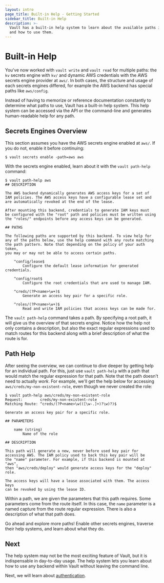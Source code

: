 ```yaml
---
layout: intro
page_title: Built-in Help - Getting Started
sidebar_title: Built-in Help
description: >-
  Vault has a built-in help system to learn about the available paths in Vault
  and how to use them.
---
```


# Built-in Help

You've now worked with `vault write` and `vault read` for multiple paths: the
`kv` secrets engine with `kv/` and dynamic AWS credentials with the AWS secrets
engine provider at `aws/`. In both cases, the structure and usage of each
secrets engines differed, for example the AWS backend has special paths like
`aws/config`.

Instead of having to memorize or reference documentation constantly to determine
what paths to use, Vault has a built-in help system. This help system can be
accessed via the API or the command-line and generates human-readable help for
any path.

## Secrets Engines Overview

This section assumes you have the AWS secrets engine enabled at `aws/`. If you
do not, enable it before continuing:

```text
$ vault secrets enable -path=aws aws
```

With the secrets engine enabled, learn about it with the `vault path-help`
command:

```text
$ vault path-help aws
## DESCRIPTION

The AWS backend dynamically generates AWS access keys for a set of
IAM policies. The AWS access keys have a configurable lease set and
are automatically revoked at the end of the lease.

After mounting this backend, credentials to generate IAM keys must
be configured with the "root" path and policies must be written using
the "roles/" endpoints before any access keys can be generated.

## PATHS

The following paths are supported by this backend. To view help for
any of the paths below, use the help command with any route matching
the path pattern. Note that depending on the policy of your auth token,
you may or may not be able to access certain paths.

    ^config/lease$
        Configure the default lease information for generated credentials.

    ^config/root$
        Configure the root credentials that are used to manage IAM.

    ^creds/(?P<name>\w+)$
        Generate an access key pair for a specific role.

    ^roles/(?P<name>\w+)$
        Read and write IAM policies that access keys can be made for.
```

The `vault path-help` command takes a path. By specifying a root path, it will
give us the overview of that secrets engine. Notice how the help not only
contains a description, but also the exact regular expressions used to match
routes for this backend along with a brief description of what the route is for.

## Path Help

After seeing the overview, we can continue to dive deeper by getting help for an
individual path. For this, just use `vault path-help` with a path that would
match the regular expression for that path. Note that the path doesn't need to
actually _work_. For example, we'll get the help below for accessing
`aws/creds/my-non-existent-role`, even though we never created the role:

```text
$ vault path-help aws/creds/my-non-existent-role
Request:        creds/my-non-existent-role
Matching Route: ^creds/(?P<name>\w(([\w-.]+)?\w)?)$

Generate an access key pair for a specific role.

## PARAMETERS

    name (string)
        Name of the role

## DESCRIPTION

This path will generate a new, never before used key pair for
accessing AWS. The IAM policy used to back this key pair will be
the "name" parameter. For example, if this backend is mounted at "aws",
then "aws/creds/deploy" would generate access keys for the "deploy" role.

The access keys will have a lease associated with them. The access keys
can be revoked by using the lease ID.
```

Within a path, we are given the parameters that this path requires. Some
parameters come from the route itself. In this case, the `name` parameter is a
named capture from the route regular expression. There is also a description of
what that path does.

Go ahead and explore more paths! Enable other secrets engines, traverse their
help systems, and learn about what they do.

## Next

The help system may not be the most exciting feature of Vault, but it is
indispensable in day-to-day usage. The help system lets you learn about how to
use any backend within Vault without leaving the command line.

Next, we will learn about
[authentication](/intro/getting-started/authentication.html).
